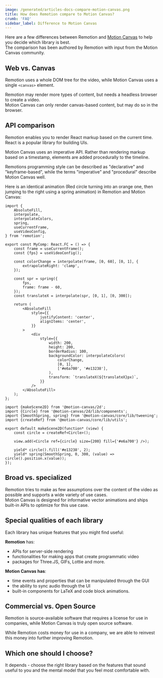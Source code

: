 ```yaml
---
image: /generated/articles-docs-compare-motion-canvas.png
title: How does Remotion compare to Motion Canvas?
crumb: 'FAQ'
sidebar_label: Difference to Motion Canvas
---
```


Here are a few differences between Remotion and [Motion Canvas](https://motioncanvas.io/) to help you decide which library is best.  
The comparison has been authored by Remotion with input from the Motion Canvas community.

## Web vs. Canvas

Remotion uses a whole DOM tree for the video, while Motion Canvas uses a single `<canvas>` element.

Remotion may render more types of content, but needs a headless browser to create a video.  
Motion Canvas can only render canvas-based content, but may do so in the browser.

## API comparison

Remotion enables you to render React markup based on the current time. React is a popular library for building UIs.

Motion Canvas uses an imperative API. Rather than rendering markup based on a timestamp, elements are added procedurally to the timeline.

Remotions programming style can be described as "declarative" and "keyframe-based", while the terms "imperative" and "procedural" describe Motion Canvas well.

Here is an identical animation (Red circle turning into an orange one, then jumping to the right using a spring animation) in Remotion and Motion Canvas:

```tsx twoslash title="Remotion Implementation"
import {
	AbsoluteFill,
	interpolate,
	interpolateColors,
	spring,
	useCurrentFrame,
	useVideoConfig,
} from 'remotion';

export const MyComp: React.FC = () => {
	const frame = useCurrentFrame();
	const {fps} = useVideoConfig();

	const colorChange = interpolate(frame, [0, 60], [0, 1], {
		extrapolateRight: 'clamp',
	});

	const spr = spring({
		fps,
		frame: frame - 60,
	});
	const translateX = interpolate(spr, [0, 1], [0, 300]);

	return (
		<AbsoluteFill
			style={{
				justifyContent: 'center',
				alignItems: 'center',
			}}
		>
			<div
				style={{
					width: 200,
					height: 200,
					borderRadius: 100,
					backgroundColor: interpolateColors(
						colorChange,
						[0, 1],
						['#e6a700', '#e13238'],
					),
					transform: `translateX(${translateX}px)`,
				}}
			/>
		</AbsoluteFill>
	);
};
```

```tsx title="Motion Canvas Implementation"
import {makeScene2D} from '@motion-canvas/2d';
import {Circle} from '@motion-canvas/2d/lib/components';
import {SmoothSpring, spring} from '@motion-canvas/core/lib/tweening';
import {createRef} from '@motion-canvas/core/lib/utils';

export default makeScene2D(function* (view) {
	const circle = createRef<Circle>();

	view.add(<Circle ref={circle} size={200} fill={'#e6a700'} />);

	yield* circle().fill('#e13238', 2);
	yield* spring(SmoothSpring, 0, 300, (value) => circle().position.x(value));
});
```

## Broad vs. specialized

Remotion tries to make as few assumptions over the content of the video as possible and supports a wide variety of use cases.  
Motion Canvas is designed for informative vector animations and ships built-in APIs to optimize for this use case.

## Special qualities of each library

Each library has unique features that you might find useful:

**Remotion** has:

- APIs for server-side rendering
- functionalities for making apps that create programmatic video
- packages for Three.JS, GIFs, Lottie and more.

**Motion Canvas has**:

- time events and properties that can be manipulated through the GUI
- the ability to sync audio through the UI
- built-in components for LaTeX and code block animations.

## Commercial vs. Open Source

Remotion is source-available software that requires a license for use in companies, while Motion Canvas is truly open source software.

While Remotion costs money for use in a company, we are able to reinvest this money into further improving Remotion.

## Which one should I choose?

It depends - choose the right library based on the features that sound useful to you and the mental model that you feel most comfortable with.
